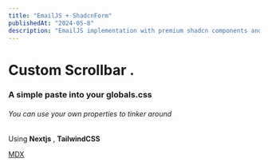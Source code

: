 ```yaml
---
title: "EmailJS + ShadcnForm"
publishedAt: "2024-05-8"
description: "EmailJS implementation with premium shadcn components and responsiveness for all devices. Deployed on Vercel. Built with tailwind, shadcn, Next, TSX."
---
```


# Custom Scrollbar .

### A simple paste into your globals.css

###### You can use your own properties to tinker around

 Using **Nextjs** , **TailwindCSS**

 [MDX](https://mdxjs.com)



